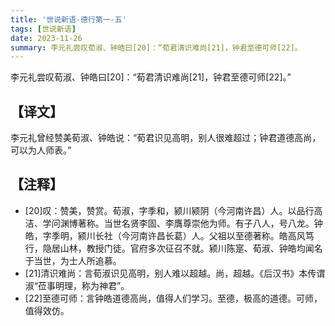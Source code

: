 ```yaml
---
title: '世说新语-德行第一-五'
tags: [世说新语]
date: 2023-11-26
summary: 李元礼尝叹荀淑、钟皓曰[20]：“荀君清识难尚[21]，钟君至德可师[22]。
---
```


李元礼尝叹荀淑、钟皓曰[20]：“荀君清识难尚[21]，钟君至德可师[22]。”

## 【译文】

李元礼曾经赞美荀淑、钟皓说：“荀君识见高明，别人很难超过；钟君道德高尚，可以为人师表。”

## 【注释】

- [20]叹：赞美，赞赏。荀淑，字季和，颍川颍阴（今河南许昌）人。以品行高洁、学问渊博著称。当世名贤李固、李膺尊崇他为师。有子八人，号八龙。钟皓，字季明，颍川长社（今河南许昌长葛）人。父祖以至德著称。皓高风笃行，隐居山林，教授门徒。官府多次征召不就。颍川陈寔、荀淑、钟皓均闻名于当世，为士人所追慕。
- [21]清识难尚：言荀淑识见高明，别人难以超越。尚，超越。《后汉书》本传谓淑“莅事明理，称为神君”。
- [22]至德可师：言钟皓道德高尚，值得人们学习。至德，极高的道德。可师，值得效仿。